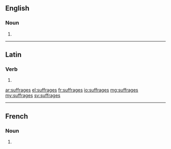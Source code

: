 ==English==

===Noun===
{{head|en|noun plural form}}

# {{plural of|suffrage|lang=en}}

----

==Latin==

===Verb===
{{la-verb-form|suffrāgēs}}

# {{inflection of|suffrāgō||2|s|pres|actv|subj|lang=la}}

[[ar:suffrages]]
[[el:suffrages]]
[[fr:suffrages]]
[[io:suffrages]]
[[mg:suffrages]]
[[my:suffrages]]
[[sv:suffrages]]

----
==French==

===Noun===
{{head|fr|noun plural form|g=m}}

# {{plural of|suffrage|lang=fr}}
{{rfc-auto}}